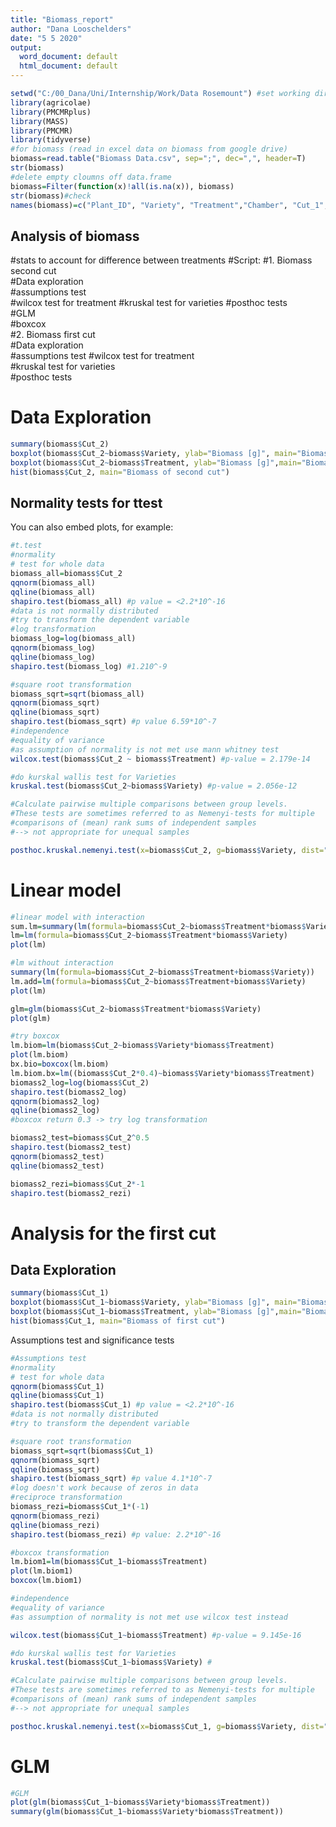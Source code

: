 ```yaml
---
title: "Biomass_report"
author: "Dana Looschelders"
date: "5 5 2020"
output:
  word_document: default
  html_document: default
---
```


```r
setwd("C:/00_Dana/Uni/Internship/Work/Data Rosemount") #set working directory
library(agricolae)
library(PMCMRplus)
library(MASS)
library(PMCMR)
library(tidyverse)
#for biomass (read in excel data on biomass from google drive)
biomass=read.table("Biomass Data.csv", sep=";", dec=",", header=T)
str(biomass)
#delete empty cloumns off data.frame
biomass=Filter(function(x)!all(is.na(x)), biomass)
str(biomass)#check 
names(biomass)=c("Plant_ID", "Variety", "Treatment","Chamber", "Cut_1", "Cut_2")

```

## Analysis of biomass 
#stats to account for difference between treatments
#Script:
  #1. Biomass second cut  
    #Data exploration  
    #assumptions test  
    #wilcox test for treatment
    #kruskal test for varieties
    #posthoc tests  
    #GLM  
    #boxcox  
  #2. Biomass first cut  
    #Data exploration  
    #assumptions test
    #wilcox test for treatment  
    #kruskal test for varieties  
    #posthoc tests     
    
# Data Exploration  
```r
summary(biomass$Cut_2)
boxplot(biomass$Cut_2~biomass$Variety, ylab="Biomass [g]", main="Biomass of second cut")
boxplot(biomass$Cut_2~biomass$Treatment, ylab="Biomass [g]",main="Biomass of second cut")
hist(biomass$Cut_2, main="Biomass of second cut")
```

## Normality tests for ttest

You can also embed plots, for example:

```r
#t.test
#normality
# test for whole data
biomass_all=biomass$Cut_2
qqnorm(biomass_all)
qqline(biomass_all)
shapiro.test(biomass_all) #p value = <2.2*10^-16
#data is not normally distributed
#try to transform the dependent variable
#log transformation
biomass_log=log(biomass_all)
qqnorm(biomass_log)
qqline(biomass_log)
shapiro.test(biomass_log) #1.210^-9

#square root transformation
biomass_sqrt=sqrt(biomass_all)
qqnorm(biomass_sqrt)
qqline(biomass_sqrt)
shapiro.test(biomass_sqrt) #p value 6.59*10^-7
#independence
#equality of variance
#as assumption of normality is not met use mann whitney test
wilcox.test(biomass$Cut_2 ~ biomass$Treatment) #p-value = 2.179e-14

#do kurskal wallis test for Varieties
kruskal.test(biomass$Cut_2~biomass$Variety) #p-value = 2.056e-12

#Calculate pairwise multiple comparisons between group levels. 
#These tests are sometimes referred to as Nemenyi-tests for multiple 
#comparisons of (mean) rank sums of independent samples
#--> not appropriate for unequal samples

posthoc.kruskal.nemenyi.test(x=biomass$Cut_2, g=biomass$Variety, dist="Chisquare")

```
# Linear model 

```r
#linear model with interaction
sum.lm=summary(lm(formula=biomass$Cut_2~biomass$Treatment*biomass$Variety))
lm=lm(formula=biomass$Cut_2~biomass$Treatment*biomass$Variety)
plot(lm)

#lm without interaction
summary(lm(formula=biomass$Cut_2~biomass$Treatment+biomass$Variety))
lm.add=lm(formula=biomass$Cut_2~biomass$Treatment+biomass$Variety)
plot(lm)

glm=glm(biomass$Cut_2~biomass$Treatment*biomass$Variety)
plot(glm)

#try boxcox
lm.biom=lm(biomass$Cut_2~biomass$Variety*biomass$Treatment)
plot(lm.biom)
bx.bio=boxcox(lm.biom)
lm.biom.bx=lm((biomass$Cut_2*0.4)~biomass$Variety*biomass$Treatment)
biomass2_log=log(biomass$Cut_2)
shapiro.test(biomass2_log)
qqnorm(biomass2_log)
qqline(biomass2_log)
#boxcox return 0.3 -> try log transformation

biomass2_test=biomass$Cut_2^0.5
shapiro.test(biomass2_test)
qqnorm(biomass2_test)
qqline(biomass2_test)

biomass2_rezi=biomass$Cut_2*-1
shapiro.test(biomass2_rezi)

```

# Analysis for the first cut
## Data Exploration

```r

summary(biomass$Cut_1)
boxplot(biomass$Cut_1~biomass$Variety, ylab="Biomass [g]", main="Biomass of first cut")
boxplot(biomass$Cut_1~biomass$Treatment, ylab="Biomass [g]",main="Biomass of first cut")
hist(biomass$Cut_1, main="Biomass of first cut")

```
Assumptions test and significance tests
```r
#Assumptions test
#normality
# test for whole data
qqnorm(biomass$Cut_1)
qqline(biomass$Cut_1)
shapiro.test(biomass$Cut_1) #p value = <2.2*10^-16
#data is not normally distributed
#try to transform the dependent variable

#square root transformation
biomass_sqrt=sqrt(biomass$Cut_1)
qqnorm(biomass_sqrt)
qqline(biomass_sqrt)
shapiro.test(biomass_sqrt) #p value 4.1*10^-7
#log doesn't work because of zeros in data
#reciproce transformation
biomass_rezi=biomass$Cut_1*(-1)
qqnorm(biomass_rezi)
qqline(biomass_rezi)
shapiro.test(biomass_rezi) #p value: 2.2*10^-16

#boxcox transformation
lm.biom1=lm(biomass$Cut_1~biomass$Treatment)
plot(lm.biom1)
boxcox(lm.biom1)

#independence
#equality of variance
#as assumption of normality is not met use wilcox test instead

wilcox.test(biomass$Cut_1~biomass$Treatment) #p-value = 9.145e-16

#do kurskal wallis test for Varieties
kruskal.test(biomass$Cut_1~biomass$Variety) #

#Calculate pairwise multiple comparisons between group levels. 
#These tests are sometimes referred to as Nemenyi-tests for multiple 
#comparisons of (mean) rank sums of independent samples
#--> not appropriate for unequal samples

posthoc.kruskal.nemenyi.test(x=biomass$Cut_1, g=biomass$Variety, dist="Chisquare")

```
# GLM
```r
#GLM
plot(glm(biomass$Cut_1~biomass$Variety*biomass$Treatment))
summary(glm(biomass$Cut_1~biomass$Variety*biomass$Treatment))
```